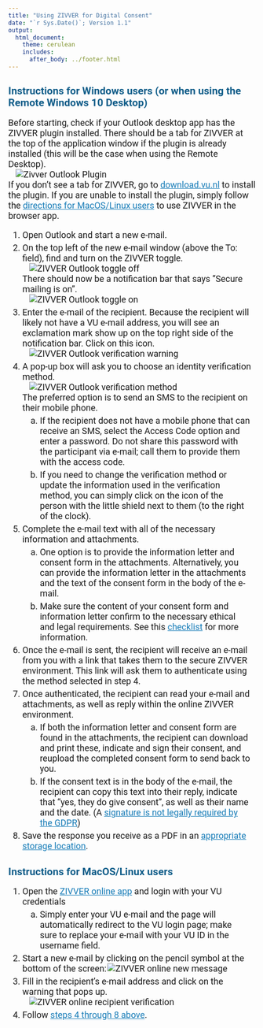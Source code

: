 ```yaml
---
title: "Using ZIVVER for Digital Consent"
date: "`r Sys.Date()`; Version 1.1"
output: 
  html_document:
    theme: cerulean
    includes: 
      after_body: ../footer.html
---
```


<style type="text/css">

/* change font for whole text so that it's in line with house style. For webpages that is Roboto  */

body {
  font-family: 'Roboto', sans-serif;
}


.main-container {
  max-width: 80%;
  padding-right: 5%;
  padding-top: 5%;
  padding-bottom: 10%;
}



h1.title {
  font-size: 28px;
  text-align: center;
}

h4.date { /* this is to affect the size of the date text in the YAML when it prints in html  */
  font-size: 20px;
  text-align: center;
}


p {
  font-size: 18px;
}

li {
  font-size: 18px;
  margin: 5px;
}

/* improve contrast for all a-tags and headers for accessibility */

a {
  color: #157bb7;
}

h1, h2, h3, h4 {
  color: #105d89;
}

h4 {
  font-size: 22px;
}

#NB {
  margin-left: 3em; /* this indents an entire paragraph */
}

img {
  max-width: 100%;
  height: auto;
  margin-left: 3%;
}

#diffImg {
  max-width: 100%;
  height: auto;
  margin-left: 0.5%;
}

</style>


## Instructions for Windows users (or when using the Remote Windows 10 Desktop)

Before starting, check if your Outlook desktop app has the ZIVVER plugin installed. There should be a tab for ZIVVER at the top of the application window if the plugin is already installed (this will be the case when using the Remote Desktop).<br>![Zivver Outlook Plugin](../Images/zivver_windows_plugin.png)<br> If you don't see a tab for ZIVVER, go to [download.vu.nl](https://download.vu.nl){target="_blank"} to install the plugin. If you are unable to install the plugin, simply follow the [directions for MacOS/Linux users](#maclinux) to use ZIVVER in the browser app.

1. Open Outlook and start a new e-mail.
2. On the top left of the new e-mail window (above the To: field), find and turn on the ZIVVER toggle.<br>![ZIVVER Outlook toggle off](../Images/zivver_windows_toggleoff.png)<br> There should now be a notification bar that says "Secure mailing is on".<br>![ZIVVER Outlook toggle on](../Images/zivver_windows_toggleon.png)<br> 
3. Enter the e-mail of the recipient. Because the recipient will likely not have a VU e-mail address, you will see an exclamation mark show up on the top right side of the notification bar. Click on this icon.<br>![ZIVVER Outlook verification warning](../Images/zivver_windows_verifWrn.png)<br><div id="sameInstr"></div>
4. A pop-up box will ask you to choose an identity verification method.<br>![ZIVVER Outlook verification method](../Images/zivver_windows_verifMeth.png)<br> The preferred option is to send an SMS to the recipient on their mobile phone. 
   a. If the recipient does not have a mobile phone that can receive an SMS, select the Access Code option and enter a password. Do not share this password with the participant via e-mail; call them to provide them with the access code.
   b. If you need to change the verification method or update the information used in the verification method, you can simply click on the icon of the person with the little shield next to them (to the right of the clock).
5. Complete the e-mail text with all of the necessary information and attachments.
   a. One option is to provide the information letter and consent form in the attachments. Alternatively, you can provide the information letter in the attachments and the text of the consent form in the body of the e-mail.
   b. Make sure the content of your consent form and information letter confirm to the necessary ethical and legal requirements. See this [checklist](ICFChecklist.html){target="_blank"} for more information. 
6. Once the e-mail is sent, the recipient will receive an e-mail from you with a link that takes them to the secure ZIVVER environment. This link will ask them to authenticate using the method selected in step 4. 
7. Once authenticated, the recipient can read your e-mail and attachments, as well as reply within the online ZIVVER environment. 
   a. If both the information letter and consent form are found in the attachments, the recipient can download and print these, indicate and sign their consent, and reupload the completed consent form to send back to you.
   b. If the consent text is in the body of the e-mail, the recipient can copy this text into their reply, indicate that "yes, they do give consent", as well as their name and the date. (A [signature is not legally required by the GDPR](ICFChecklist.html#digital){target="_blank"})
8. Save the response you receive as a PDF in an [appropriate storage location](../Security/Storage.html){target="_blank"}.


## Instructions for MacOS/Linux users {#maclinux}

1. Open the [ZIVVER online app](https://app.zivver.com/){target="_blank"} and login with your VU credentials
    a. Simply enter your VU e-mail and the page will automatically redirect to the VU login page; make sure to replace your e-mail with your VU ID in the username field.
2. Start a new e-mail by clicking on the pencil symbol at the bottom of the screen:<img src="../Images/zivver_mac_newMsg.png" alt="ZIVVER online new message" id="diffImg">
3. Fill in the recipient's e-mail address and click on the warning that pops up.<br>![ZIVVER online recipient verification](../Images/zivver_mac_verifWrn.png)<br> 
4. Follow [steps 4 through 8 above](#sameInstr).
